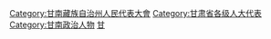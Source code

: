 [[Category:甘南藏族自治州人民代表大會|Category:甘南藏族自治州人民代表大會]]
[[Category:甘肃省各级人大代表|Category:甘肃省各级人大代表]]
[[Category:甘南政治人物|Category:甘南政治人物]]
[[Category:自治州人大代表|甘]]
